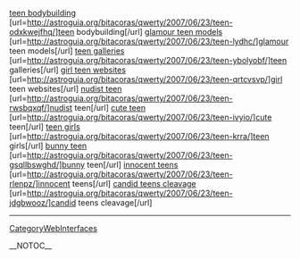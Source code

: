 <a href= http://astroguia.org/bitacoras/qwerty/2007/06/23/teen-odxkwejfhq/ >teen bodybuilding</a>   [url=http://astroguia.org/bitacoras/qwerty/2007/06/23/teen-odxkwejfhq/]teen bodybuilding[/url]   <a href= http://astroguia.org/bitacoras/qwerty/2007/06/23/teen-lydhc/ >glamour teen models</a>   [url=http://astroguia.org/bitacoras/qwerty/2007/06/23/teen-lydhc/]glamour teen models[/url]   <a href= http://astroguia.org/bitacoras/qwerty/2007/06/23/teen-ybolyobf/ >teen galleries</a>   [url=http://astroguia.org/bitacoras/qwerty/2007/06/23/teen-ybolyobf/]teen galleries[/url]   <a href= http://astroguia.org/bitacoras/qwerty/2007/06/23/teen-qrtcvsvp/ >girl teen websites</a>   [url=http://astroguia.org/bitacoras/qwerty/2007/06/23/teen-qrtcvsvp/]girl teen websites[/url]   <a href= http://astroguia.org/bitacoras/qwerty/2007/06/23/teen-rwsbqxqf/ >nudist teen</a>   [url=http://astroguia.org/bitacoras/qwerty/2007/06/23/teen-rwsbqxqf/]nudist teen[/url]   <a href= http://astroguia.org/bitacoras/qwerty/2007/06/23/teen-ivyio/ >cute teen</a>   [url=http://astroguia.org/bitacoras/qwerty/2007/06/23/teen-ivyio/]cute teen[/url]   <a href= http://astroguia.org/bitacoras/qwerty/2007/06/23/teen-krra/ >teen girls</a>   [url=http://astroguia.org/bitacoras/qwerty/2007/06/23/teen-krra/]teen girls[/url]   <a href= http://astroguia.org/bitacoras/qwerty/2007/06/23/teen-gsqllbswghd/ >bunny teen</a>   [url=http://astroguia.org/bitacoras/qwerty/2007/06/23/teen-gsqllbswghd/]bunny teen[/url]   <a href= http://astroguia.org/bitacoras/qwerty/2007/06/23/teen-rlenpz/ >innocent teens</a>   [url=http://astroguia.org/bitacoras/qwerty/2007/06/23/teen-rlenpz/]innocent teens[/url]   <a href= http://astroguia.org/bitacoras/qwerty/2007/06/23/teen-jdgbwooz/ >candid teens cleavage</a>   [url=http://astroguia.org/bitacoras/qwerty/2007/06/23/teen-jdgbwooz/]candid teens cleavage[/url]
----
[[CategoryWebInterfaces]]

__NOTOC__